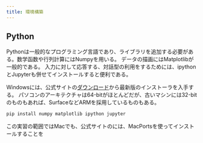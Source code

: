 ```yaml
---
title: 環境構築
---
```


## Python

Pythonは一般的なプログラミング言語であり、ライブラリを追加する必要がある。数学函数や行列計算にはNumpyを用いる。
データの描画にはMatplotlibが一般的である。
入力に対して応答する、対話型の利用をするためには、ipythonとJupyterも併せてインストールすると便利である。

Windowsには、公式サイトの[ダウンロード](https://www.python.org/downloads/)から最新版のインストーラを入手する。
パソコンのアーキテクチャは64-bitがほとんどだが、古いマシンには32-bitのものもあれば、SurfaceなどARMを採用しているものもある。

```powershell
pip install numpy matplotlib ipython jupyter
```

この実習の範囲ではMacでも、公式サイトのには、MacPortsを使ってインストールすることを